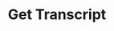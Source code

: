 ---
title: 'Get Transcript'
description: 'Retrieves the detailed transcript for a specific meeting, including speaker information and word-level details.'
openapi: 'GET /transcript/{transcript_id}/get_transcript'
--- 